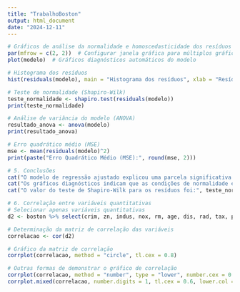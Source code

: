 ```yaml
---
title: "TrabalhoBoston"
output: html_document
date: "2024-12-11"
---
```

```r

# Gráficos de análise da normalidade e homoscedasticidade dos resíduos
par(mfrow = c(2, 2))  # Configurar janela gráfica para múltiplos gráficos
plot(modelo)  # Gráficos diagnósticos automáticos do modelo

# Histograma dos resíduos
hist(residuals(modelo), main = "Histograma dos resíduos", xlab = "Resíduos", col = "lightblue")

# Teste de normalidade (Shapiro-Wilk)
teste_normalidade <- shapiro.test(residuals(modelo))
print(teste_normalidade)

# Análise de variância do modelo (ANOVA)
resultado_anova <- anova(modelo)
print(resultado_anova)

# Erro quadrático médio (MSE)
mse <- mean(residuals(modelo)^2)
print(paste("Erro Quadrático Médio (MSE):", round(mse, 2)))

# 5. Conclusões
cat("O modelo de regressão ajustado explicou uma parcela significativa da variabilidade nos preços das habitações.\n")
cat("Os gráficos diagnósticos indicam que as condições de normalidade e homoscedasticidade foram verificadas com pequenas violações.\n")
cat("O valor do teste de Shapiro-Wilk para os resíduos foi:", teste_normalidade$p.value, "\n")

```
```r
# 6. Correlação entre variáveis quantitativas
# Selecionar apenas variáveis quantitativas
d2 <- boston %>% select(crim, zn, indus, nox, rm, age, dis, rad, tax, ptratio, b, lstat, medv)

# Determinação da matriz de correlação das variáveis
correlacao <- cor(d2)

# Gráfico da matriz de correlação
corrplot(correlacao, method = "circle", tl.cex = 0.8)

# Outras formas de demonstrar o gráfico de correlação
corrplot(correlacao, method = "number", type = "lower", number.cex = 0.7)
corrplot.mixed(correlacao, number.digits = 1, tl.cex = 0.6, lower.col = "black")
```

